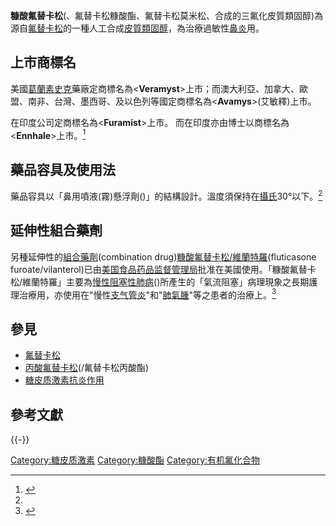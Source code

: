 {{medical}}
{{Drugbox
| IUPAC_name = (6α,11β,16α,17α)-6,9-difluoro-17-{[(fluoro-methyl)thio]carbonyl}-11-hydroxy-16-methyl-3-oxoandrosta-1,4-dien-17-yl 2-furancarboxylate
| image = Fluticasone_furoate.svg

<!--Clinical data-->
| tradename =  
| Drugs.com = {{drugs.com|international|fluticasone-furoate}}
| pregnancy_AU = <!-- A / B1 / B2 / B3 / C / D / X -->
| pregnancy_US = <!-- A / B            / C / D / X -->
| pregnancy_category = C(鼻腔內吸入用)
| legal_AU = <!-- Unscheduled / S2 / S3 / S4  / S8 -->
| legal_CA = <!--                             / Schedule I, II, III, IV, V, VI, VII, VIII -->
| legal_UK = POM
| legal_US = Rx-only
| routes_of_administration = 鼻腔內

<!--Pharmacokinetic data-->
| bioavailability = 0.51% (鼻腔內)
| protein_bound = 91%
| metabolism = 鼻腔內<br>[[肝臟|肝臟]]([[CYP3A4|CYP3A4]]-中介)
| elimination_half-life = 10小時
| excretion = [[腎臟|腎臟]]

<!--Identifiers-->
| CAS_number = 80474-14-2
| ATC_prefix = R01
| ATC_suffix = AD12
| ATC_supplemental = 
| PubChem = 5311101
 | DrugBank = DB00588
| UNII_Ref = {{fdacite|correct|FDA}}
| UNII = JS86977WNV
| ChEBI = 74899
| ChEMBL = 1676

<!--Chemical data-->
| C=27 | H=29 | F=3 | O=6 | S=1 
| molecular_weight = 538.576 g/mol
| smiles = FCSC(=O)[C@@]1(OC(=O)CC)[C@H](C)C[C@H]2[C@@H]3C[C@H](F)C4=CC(=O)C=C[C@]4(C) [C@@]3(F)[C@@H](O)C[C@]12C
}}

'''糠酸氟替卡松'''({{lang|en|Fluticasone furoate}}、氟替卡松糠酸酯、氟替卡松莫米松、合成的三氟化皮質類固醇)為源自[[氟替卡松|氟替卡松]]的一種人工合成[[皮質類固醇|皮質類固醇]]，為治療過敏性[[鼻炎|鼻炎]]用。

==上市商標名==
美國[[葛蘭素史克|葛蘭素史克]]藥廠定商標名為<'''Veramyst'''>上市；而澳大利亞、加拿大、歐盟、南非、台灣、墨西哥、及以色列等國定商標名為<'''Avamys'''>(艾敏釋)上市。

在印度<Cipla>公司定商標名為<'''Furamist'''>上市。 而在印度亦由<Reddys>博士以商標名為<'''Ennhale'''>上市。<ref name="pmid19571596">{{cite journal |author=Bruni FM, De Luca G, Venturoli V, Boner AL |title=Intranasal corticosteroids and adrenal suppression |journal=Neuroimmunomodulation |volume=16 |issue=5 |pages=353–62 |year=2009 |pmid=19571596 |doi=10.1159/000216193 |url=http://content.karger.com/produktedb/produkte.asp?typ=fulltext&file=000216193 |access-date=2013-10-31 |archive-date=2011-11-22 |archive-url=https://web.archive.org/web/20111122075010/http://content.karger.com/produktedb/produkte.asp?typ=fulltext |dead-url=no }}</ref>

==藥品容具及使用法==
藥品容具以「鼻用噴液(霧)懸浮劑({{lang|en|Nasal Spray Suspension}})」的結構設計。溫度須保持在[[攝氏|攝氏]]30°以下。<ref name="pmid19571596"/>

==延伸性組合藥劑==
另種延伸性的[[組合藥劑|組合藥劑]](combination drug)[[糠酸氟替卡松/維蘭特羅|糠酸氟替卡松/維蘭特羅]](fluticasone furoate/vilanterol)已由[[美国食品药品监督管理局|美国食品药品监督管理局]]批准在美國使用。「糠酸氟替卡松/維蘭特羅」主要為[[慢性阻塞性肺病|慢性阻塞性肺病]]({{lang|en|COPD}})所產生的「氣流阻塞」病理現象之長期護理治療用，亦使用在"慢性[[支气管炎|支气管炎]]"和"[[肺氣腫|肺氣腫]]"等之患者的治療上。<ref>{{cite web | url = http://www.fda.gov/NewsEvents/Newsroom/PressAnnouncements/ucm351664.htm | title = FDA approves Breo Ellipta to treat chronic obstructive pulmonary disease | publisher = [[Food_and_Drug_Administration|Food and Drug Administration]] | date = May 10, 2013 | accessdate = 2013-10-31 | archive-date = 2017-01-18 | archive-url = https://web.archive.org/web/20170118091240/http://www.fda.gov/NewsEvents/Newsroom/PressAnnouncements/ucm351664.htm | dead-url = no }}</ref>

==參見==
* [[氟替卡松|氟替卡松]]
*[[丙酸氟替卡松|丙酸氟替卡松]]({{tsl|en|Fluticasone propionate|Fluticasone propionate}}/氟替卡松丙酸酯)
* [[糖皮质激素#药理作用|糖皮质激素抗炎作用]]

==參考文獻==
{{Reflist}}
{{-}}
{{Corticosteroids}}
{{Glucocorticoids}}
{{GlaxoSmithKline}}

[[Category:糖皮质激素|Category:糖皮质激素]]
[[Category:糠酸酯|Category:糠酸酯]]
[[Category:有机氟化合物|Category:有机氟化合物]]